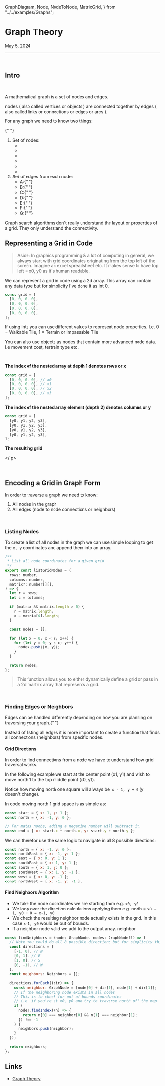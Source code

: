   GraphDiagram,
  Node,
  NodeToNode,
  MatrixGrid,
} from "../../examples/Graphs";


<Meta name="Notes/Fundamentals/Graphs" title="Notes/Fundamentals/Graphs" />

# Graph Theory

<time dateTime="2024-05-05">May 5, 2024</time>

<hr />

<br />

## Intro

<br />

A mathematical graph is a set of <span className="text-indigo-500">nodes</span> and <span className="text-emerald-500">edges</span>.

<div className="flex h-96 w-full justify-center">
  <GraphDiagram />
</div>

<span className="text-indigo-500">nodes</span>
\( also called
<span className="text-indigo-500">vertices</span> or
<span className="text-indigo-500">objects</span>
\) are connected together by
<span className="text-emerald-500">edges</span>
\( also called
<span className="text-emerald-500">links</span> or
<span className="text-emerald-500">connections</span> or
<span className="text-emerald-500">edges</span> or
<span className="text-emerald-500">arcs</span>
\).

For any graph we need to know two things:

{" "}

<ol className="sb-unstyled  text-slate-50">
  <li className="pb-2">
    <span className="text-indigo-500">Set of nodes</span>:
    <ul className="flex justify-evenly align-middle">
      <li>
        <Node name={"A"} />
      </li>
      <li>
        <Node name={"B"} />
      </li>
      <li>
        <Node name={"C"} />
      </li>
      <li>
        <Node name={"D"} />
      </li>
      <li>
        <Node name={"E"} />
      </li>
      <li>
        <Node name={"F"} />
      </li>
    </ul>
  </li>
  <li>
    <span className="text-emerald-500">Set of edges</span> from each node:
    <ul className="list-disc">
      <li className="flex items-center">
        <span className="text-emerald-500">A</span>:{" "}
        <NodeToNode from="A" to="B" />
        <NodeToNode from="A" to="D" />
        <NodeToNode from="A" to="G" />
      </li>
      <li className="flex items-center">
        <span className="text-emerald-500">B</span>:{" "}
        <NodeToNode from="B" to="A" />
        <NodeToNode from="B" to="C" />
        <NodeToNode from="B" to="F" />
      </li>
      <li className="flex items-center">
        <span className="text-emerald-500">C</span>:{" "}
        <NodeToNode from="C" to="B" />
        <NodeToNode from="C" to="D" />
        <NodeToNode from="C" to="E" />
      </li>
      <li className="flex items-center">
        <span className="text-emerald-500">D</span>:{" "}
        <NodeToNode from="D" to="C" />
        <NodeToNode from="D" to="A" />
      </li>
      <li className="flex items-center">
        <span className="text-emerald-500">E</span>:{" "}
        <NodeToNode from="E" to="C" />
        <NodeToNode from="E" to="F" />
      </li>
      <li className="flex items-center">
        <span className="text-emerald-500">F</span>:{" "}
        <NodeToNode from="F" to="B" />
        <NodeToNode from="F" to="E" />
      </li>
      <li className="flex items-center">
        <span className="text-emerald-500">G</span>:{" "}
        <NodeToNode from="G" to="A" />
      </li>
    </ul>
  </li>
</ol>

Graph search algorithms don't really understand the layout or properties of a grid. They only understand
the connectivity.

## Representing a Grid in Code

> Aside: In graphics programming & a lot of computing in general, we always start with grid coordinates originating from the top left of the screen.
> Imagine an excel spreadsheet etc. It makes sense to have top left = x0, y0 as it's human readable.

We can represent a grid in code using a 2d array. This array can contain any data type but for simplicity I've done it as int 0.

```js
const grid = [
  [0, 0, 0, 0],
  [0, 0, 0, 0],
  [0, 0, 0, 0],
  [0, 0, 0, 0],
];
```

If using ints you can use different values to represent node properties. I.e. 0 = Walkable Tile, 1 = Terrain or Impassable Tile

You can also use objects as nodes that contain more advanced node data. I.e movement cost, tertrain type etc.

<br />

**The index of the nested array at depth 1 denotes rows or x**

```js
const grid = [
  [0, 0, 0, 0], // x0
  [0, 0, 0, 0], // x1
  [0, 0, 0, 0], // x2
  [0, 0, 0, 0], // x3
];
```

**The index of the nested array element \(depth 2\) denotes columns or y**

```js
const grid = [
  [y0, y1, y2, y3],
  [y0, y1, y2, y3],
  [y0, y1, y2, y3],
  [y0, y1, y2, y3],
];
```

**The resulting grid**

<p align="center" className="p-2">
<MatrixGrid
  matrix={[
    [0, 0, 0, 0],
    [0, 0, 0, 0],
    [0, 0, 0, 0],
    [0, 0, 0, 0],
  ]}
/>

</ p>

<br />

## Encoding a Grid in Graph Form

In order to traverse a graph we need to know:

1. All <span className="text-indigo-500">nodes</span> in the graph
2. All <span className="text-emerald-500">edges</span> \(node to node connections or <span className="text-emerald-500">neighbors</span>\)

<br />

### Listing Nodes

To create a list of all <span className="text-indigo-500">nodes</span> in the graph we can use simple looping to get the `x, y` coordinates
and append them into an array.

```js
/**
 * List all node coordinates for a given grid
 */
export const listGridNodes = (
  rows: number,
  columns: number,
  matrix?: number[][],
) => {
  let r = rows;
  let c = columns;

  if (matrix && matrix.length > 0) {
    r = matrix.length;
    c = matrix[0].length;
  }

  const nodes = [];

  for (let x = 0; x < r; x++) {
    for (let y = 0; y < c; y++) {
      nodes.push([x, y]);
    }
  }

  return nodes;
};
```

> This function allows you to either dynamically define a grid or
> pass in a 2d martrix array that represents a grid.

<br />

### Finding Edges or Neighbors

<span className="text-emerald-500">Edges</span> can be handled differently
depending on how you are planning on traversing your graph.{" "}

Instead of listing all <span className="text-emerald-500">edges</span>
it is more important to create a function that finds all connections \(neighbors\) from
specific <span className="text-indigo-500">nodes</span>.

#### Grid Directions

In order to find connections from a node we have to understand how grid traversal works.

In the following example we start at the <span className="text-emerald-700">center point \(x1, y1\)</span> and wish to move north 1 to the <span className="text-violet-700">top middle point \(x0, y1\)</span>.

<p align="center" className="p-2">
  <MatrixGrid
    matrix={[
      [0, 3, 0],
      [0, 2, 0],
      [0, 0, 0],
    ]}
  />
</p>

Notice how moving north one square will always be: `x - 1, y + 0` \(y doesn't change\).

In code moving north 1 grid space is as simple as:

```js
const start = { x: 1, y: 1 };
const north = { x: -1, y: 0 };

// For maths noobs, adding a negative number will subtract it.
const end = { x: start.x + north.x, y: start.y + north.y };
```

We can therefor use the same logic to navigate in all 8 possible directions:

```js
const north = { x: -1, y: 0 };
const northEast = { x: -1, y: 1 };
const east = { x: 0, y: 1 };
const southEast = { x: 1, y: 1 };
const south = { x: 1, y: 0 };
const southWest = { x: 1, y: -1 };
const west = { x: 0, y: -1 };
const northWest = { x: -1, y: -1 };
```

#### Find Neighbors Algorithm

- We take the node coordinates we are starting from e.g. `x0, y0`
- We loop over the direction calculations applying them e.g. north = `x0 - 1, y0 + 0 = x-1, y0`
- We check the resulting neighbor node actually exists in the grid. In this case `x-1, y0` would be out of bounds.
- If a neighbor node valid we add to the output array.
  neighbor

```js
const findNeighbors = (node: GraphNode, nodes: GraphNode[]) => {
  // Note you could do all 8 possible directions but for simplicity this only traverses the cardinal directions.
  const directions = [
    [-1, 0], // N
    [0, 1], // E
    [1, 0], // S
    [0, -1], // W
  ];
  const neighbors: Neighbors = [];

  directions.forEach((dir) => {
    const neighbor: GraphNode = [node[0] + dir[0], node[1] + dir[1]];
    // If the neighboring node exists in all nodes
    // This is to check for out of bounds coordinates
    // i.e. if you're at x0, y0 and try to traverse north off the map
    if (
      nodes.findIndex((n) => {
        return n[0] === neighbor[0] && n[1] === neighbor[1];
      }) !== -1
    ) {
      neighbors.push(neighbor);
    }
  });

  return neighbors;
};
```

## Links

- [Graph Theory](https://www.redblobgames.com/pathfinding/grids/graphs.html)
